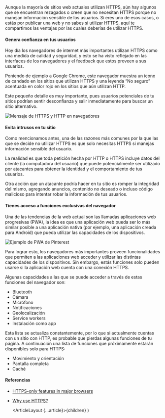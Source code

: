 

Aunque la mayoría de sitios web actuales utilizan HTTPS, aún hay algunos
que se encuentran rezagados o creen que no necesitan HTTPS porque no manejan
información sensible de los usuarios. Si eres uno de esos casos, o estás por
publicar una web y no sabes si utilizar HTTPS, aquí te compartimos las ventajas
por las cuales deberías de utilizar HTTPS.

#### Genera confianza en tus usuarios

Hoy día los navegadores de internet más importantes utilizan HTTPS como una
medida de calidad y seguridad, y esto se ha visto reflejado en las
interfaces de los navegadores y el feedback que estos proveen a sus usuarios.

Poniendo de ejemplo a Google Chrome, este navegador muestra un icono de candado
en los sitios que utilizan HTTPS y una leyenda “No seguro” acentuada en color
rojo en los sitios que aún utilizan HTTP.

Este pequeño detalle es muy importante, pues usuarios potenciales de tu
sitios podrían sentir desconfianza y salir inmediatamente para buscar un sitio alternativo.

![Mensaje de HTTPS y HTTP en navegadores](https://www.awts.com/wp-content/uploads/2017/11/HTTP-vs-HTTPS.png)

#### Evita intrusos en tu sitio

Como mencionamos antes, una de las razones más comunes por la que las que se decide no utilizar
HTTPS es que solo necesitas HTTPS si manejas información sensible del usuario.

La realidad es que toda petición hecha por HTTP o HTTPS incluye datos del cliente
(la computadora del usuario) que puede potencialmente ser utilizado por atacantes
para obtener la identidad y el comportamiento de tus usuarios.

Otra acción que un atacante podría hacer en tu sitio es romper la integridad
del mismo, agregando anuncios, contenido no deseado o incluso código malicioso
para intentar robar la información de tus usuarios.

#### Tienes acceso a funciones exclusivas del navegador

Una de las tendencias de la web actual son las llamadas aplicaciones web progresivas
(PWA), la idea es que una aplicación web pueda ser lo más similar posible a una
aplicación nativa (por ejemplo, una aplicación creada para Android) que pueda
utilizar las capacidades de los dispositivos.

![Ejemplo de PWA de Pinterest](https://i.blogs.es/73af85/pwa-portada/1366_2000.png)

Para lograr esto, los navegadores más importantes proveen funcionalidades
que permiten a las aplicaciones web acceder y utilizar las distintas
capacidades de los dispositivos. Sin embargo, estás funciones solo pueden
usarse si la aplicación web cuenta con una conexión HTTPS.

Algunas capacidades a las que se puede acceder a través de estas funciones del navegador son:

- Bluetooth
- Cámara
- Micrófono
- Notificaciones
- Geolocalización
- Service workers
- Instalación como app

Esta lista se actualiza constantemente, por lo que si actualmente cuentas con
un sitio con HTTP, es probable que pierdas algunas funciones de tu página.
A continuación una lista de funciones que próximamente estarán disponibles solo para HTTPS:

- Movimiento y orientación
- Pantalla completa
- Caché

#### Referencias

- [HTTPS-only features in major browsers](https://www.digicert.com/blog/https-only-features-in-browsers)
- [Why use HTTPS?](https://www.cloudflare.com/es-es/learning/ssl/why-use-https/)

  <ArticleLayout {...article}>{children}</ArticleLayout>
)
